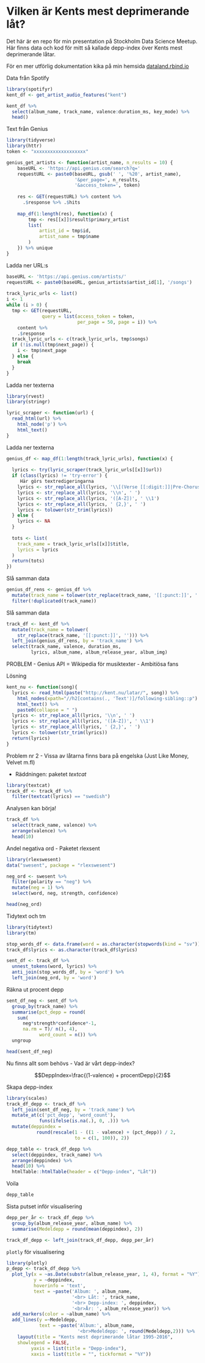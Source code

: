 # Vilken är Kents mest deprimerande låt?

Det här är en repo för min presentation på Stockholm Data Science Meetup. Här finns data och kod för mitt så kallade depp-index över Kents mest deprimerande låtar. 

För en mer utförlig dokumentation kika på min hemsida [dataland.rbind.io](dataland.rbind.io)

Data från Spotify

```r
library(spotifyr)
kent_df <- get_artist_audio_features("kent")
```

```r
kent_df %>%
  select(album_name, track_name, valence:duration_ms, key_mode) %>%
  head()
```

Text från Genius

```r
library(tidyverse)
library(httr)
token <- "xxxxxxxxxxxxxxxxxxx"

genius_get_artists <- function(artist_name, n_results = 10) {
    baseURL <- 'https://api.genius.com/search?q=' 
    requestURL <- paste0(baseURL, gsub(' ', '%20', artist_name),
                         '&per_page=', n_results,
                         '&access_token=', token)
    
    res <- GET(requestURL) %>% content %>%
      .$response %>% .$hits
    
    map_df(1:length(res), function(x) {
        tmp <- res[[x]]$result$primary_artist
        list(
            artist_id = tmp$id,
            artist_name = tmp$name
        )
    }) %>% unique
}
```

Ladda ner URL:s

```r
baseURL <- 'https://api.genius.com/artists/' 
requestURL <- paste0(baseURL, genius_artists$artist_id[1], '/songs')
 
track_lyric_urls <- list()
i <- 1
while (i > 0) {
  tmp <- GET(requestURL,
             query = list(access_token = token,
                          per_page = 50, page = i)) %>% 
    content %>% 
    .$response
  track_lyric_urls <- c(track_lyric_urls, tmp$songs)
  if (!is.null(tmp$next_page)) {
    i <- tmp$next_page
  } else {
    break
  }
}
```

Ladda ner texterna

```r
library(rvest)
library(stringr)

lyric_scraper <- function(url) {
  read_html(url) %>% 
    html_node('p') %>% 
    html_text()
}
```

 Ladda ner texterna 

```r
genius_df <- map_df(1:length(track_lyric_urls), function(x) {
 
  lyrics <- try(lyric_scraper(track_lyric_urls[[x]]$url))
  if (class(lyrics) != 'try-error') {
     Här görs textredigeringarna
    lyrics <- str_replace_all(lyrics, '\\[(Verse [[:digit:]]|Pre-Chorus [[:digit:]]|Hook [[:digit:]]|Chorus|Outro|Verse|Refrain|Hook|Bridge|Intro|Instrumental)\\]|[[:digit:]]|[\\.!?\\(\\)\\[\\],]', '')
    lyrics <- str_replace_all(lyrics, '\\n', ' ')
    lyrics <- str_replace_all(lyrics, '([A-Z])', ' \\1')
    lyrics <- str_replace_all(lyrics, ' {2,}', ' ')
    lyrics <- tolower(str_trim(lyrics))
  } else {
    lyrics <- NA
  }
  
  tots <- list(
    track_name = track_lyric_urls[[x]]$title,
    lyrics = lyrics
  )
  return(tots)
})
```

Slå samman data

```r
genius_df_rens <- genius_df %>%
  mutate(track_name = tolower(str_replace(track_name, '[[:punct:]]', ''))) %>%
  filter(!duplicated(track_name))
```

Slå samman data

```r
track_df <- kent_df %>%
  mutate(track_name = tolower(
    str_replace(track_name, '[[:punct:]]', ''))) %>%
  left_join(genius_df_rens, by = 'track_name') %>%
  select(track_name, valence, duration_ms,
         lyrics, album_name, album_release_year, album_img)
```


PROBLEM
- Genius API = Wikipedia för musiktexter
- Ambitiösa fans

Lösning

```r
kent_nu <- function(song){
  lyrics <- read_html(paste("http://kent.nu/latar/", song)) %>%
    html_nodes(xpath="//h2[contains(., 'Text')]/following-sibling::p") %>%
    html_text() %>%
    paste0(collapse = " ")
  lyrics <- str_replace_all(lyrics, '\\n', ' ')
  lyrics <- str_replace_all(lyrics, '([A-Z])', ' \\1')
  lyrics <- str_replace_all(lyrics, ' {2,}', ' ')
  lyrics <- tolower(str_trim(lyrics))
  return(lyrics)
}
```

Problem nr 2
- Vissa av låtarna finns bara på engelska (Just Like Money, Velvet m.fl)
 
- Räddningen: paketet *textcat*
```r
library(textcat)
track_df <- track_df %>%
  filter(textcat(lyrics) == "swedish")
```

Analysen kan börja!

```r
track_df %>%
  select(track_name, valence) %>%
  arrange(valence) %>%
  head(10)
```

Andel negativa ord
- Paketet rlexsent 


```r
library(rlexswesent)
data("swesent", package = "rlexswesent")

neg_ord <- swesent %>%
  filter(polarity == "neg") %>%
  mutate(neg = 1) %>%
  select(word, neg, strength, confidence)
```

```r
head(neg_ord)
```

Tidytext och tm 

```r
library(tidytext)
library(tm)

stop_words_df <- data.frame(word = as.character(stopwords(kind = "sv")))
track_df$lyrics <- as.character(track_df$lyrics)

sent_df <- track_df %>% 
  unnest_tokens(word, lyrics) %>%
  anti_join(stop_words_df, by = 'word') %>%
  left_join(neg_ord, by = 'word')
```

Räkna ut procent depp

```r
sent_df_neg <- sent_df %>%
  group_by(track_name) %>% 
  summarise(pct_depp = round(
    sum(
      neg*strength*confidence*-1,
      na.rm = T)/ n(), 4),
            word_count = n()) %>% 
  ungroup

head(sent_df_neg)
```

Nu finns allt som behövs
- Vad är vårt depp-index?

$$DeppIndex=\frac{(1-valence) + procentDepp}{2}$$


Skapa depp-index
```r
library(scales)
track_df_depp <- track_df %>% 
  left_join(sent_df_neg, by = 'track_name') %>% 
  mutate_at(c('pct_depp', 'word_count'),
            funs(ifelse(is.na(.), 0, .))) %>% 
  mutate(deppindex = 
           round(rescale(1 - ((1 - valence) + (pct_depp)) / 2,
                         to = c(1, 100)), 2))
```

```r
depp_table <- track_df_depp %>%
  select(deppindex, track_name) %>%
  arrange(deppindex) %>%
  head(10) %>%
  htmlTable::htmlTable(header = c("Depp-index", "Låt"))
```

Voila
```r
depp_table
```

Sista putset inför visualisering
```r
depp_per_år <- track_df_depp %>%
  group_by(album_release_year, album_name) %>%
  summarise(Medeldepp = round(mean(deppindex), 2))

track_df_depp <- left_join(track_df_depp, depp_per_år)
```

`plotly` för visualisering
```r
library(plotly)
p_depp <- track_df_depp %>% 
  plot_ly(x = ~as.Date(substr(album_release_year, 1, 4), format = "%Y"),
          y = ~deppindex,
          hoverinfo = 'text',
          text = ~paste('Album: ', album_name,
                        '<br> Låt: ', track_name,
                        '<br> Depp-index: ', deppindex,
                        '<br>År: ', album_release_year)) %>%
  add_markers(color = ~album_name) %>%
  add_lines(y =~Medeldepp,
            text = ~paste('Album:', album_name,
                          '<br>Medeldepp: ', round(Medeldepp,2))) %>%
    layout(title = "Kents mest deprimerande låtar 1995-2016",
    showlegend = FALSE, 
         yaxis = list(title = "Depp-index"),
         xaxis = list(title = "", tickformat = "%Y"))
```
